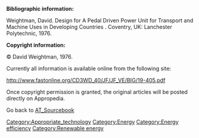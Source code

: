 '''Bibliographic information:'''

Weightman, David. Design for A Pedal Driven Power Unit for Transport and Machine Uses in Developing Countries . Coventry, UK: Lanchester Polytechnic, 1976.


'''Copyright information:'''

© David Weightman, 1976.


Currently all information is available online from the following site:

http://www.fastonline.org/CD3WD_40/JF/JF_VE/BIG/19-405.pdf


Once copyright permission is granted, the original articles will be posted directly on Appropedia.





Go back to [[AT_Sourcebook]]

[[Category:Appropriate_technology]]
[[Category:Energy]]
[[Category:Energy efficiency]]
[[Category:Renewable energy]]